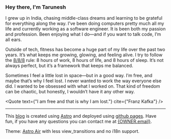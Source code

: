 
### Hey there, I'm Tarunesh

I grew up in India, chasing middle-class dreams and learning to be grateful for everything along the way.
I’ve been doing computers pretty much all my life and currently working as a software engineer. It is been both my passion and  profession.
Been enjoying what I do—and if you want to talk code, I’m all ears.

Outside of tech, fitness has become a huge part of my life over the past two years.
It’s what keeps me growing, glowing, and feeling alive.
I try to follow the [8/8/8](https://37signals.com/08) rule: 8 hours of work, 8 hours of life, and 8 hours of sleep.
It’s not always perfect, but it’s a framework that keeps me balanced.

Sometimes I feel a little lost in space—but in a good way.
I’m free, and maybe that’s why I feel lost. I never wanted to work the way everyone else did.
I wanted to be obsessed with what I worked on. That kind of freedom can be chaotic, but honestly, I wouldn’t have it any other way.

<Quote text={"I am free and that is why I am lost."} cite={"Franz Kafka"} />
<Carousel />

---

This [blog][1] is created using [Astro][2] and deployed using [github pages][3].
Have fun, if you have any questions you can contact me at [{OWNER.email}](mailto:taruneshkumar1234@gmail.com).

Theme: [Astro Air][4] with less view_transitions and no i18n support.

[1]: https://github.com/tarunxsh/tarunxsh
[2]: https://astro.build/
[3]: https://pages.github.com/
[4]: https://astro.build/themes/details/astro-air/
